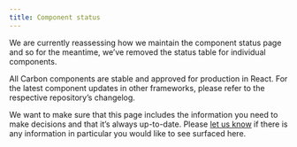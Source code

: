 ```yaml
---
title: Component status
---
```


We are currently reassessing how we maintain the component status page and so
for the meantime, we’ve removed the status table for individual components.

All Carbon components are stable and approved for production in React. For the
latest component updates in other frameworks, please refer to the respective
repository’s changelog.

We want to make sure that this page includes the information you need to make
decisions and that it’s always up-to-date. Please
[let us know](https://github.com/carbon-design-system/carbon-website/issues/961)
if there is any information in particular you would like to see surfaced here.
